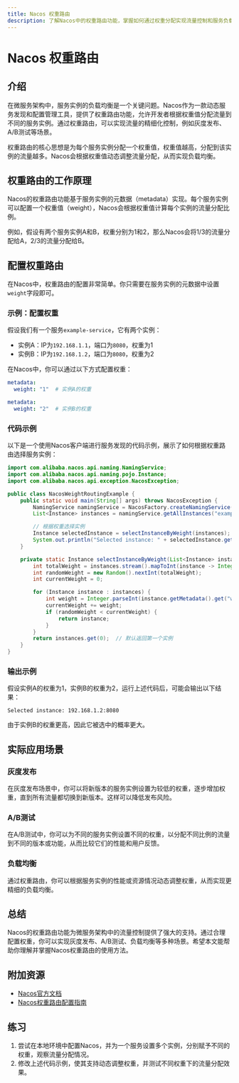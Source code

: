 ```yaml
---
title: Nacos 权重路由
description: 了解Nacos中的权重路由功能，掌握如何通过权重分配实现流量控制和服务负载均衡。
---
```


# Nacos 权重路由

## 介绍

在微服务架构中，服务实例的负载均衡是一个关键问题。Nacos作为一款动态服务发现和配置管理工具，提供了权重路由功能，允许开发者根据权重值分配流量到不同的服务实例。通过权重路由，可以实现流量的精细化控制，例如灰度发布、A/B测试等场景。

权重路由的核心思想是为每个服务实例分配一个权重值，权重值越高，分配到该实例的流量越多。Nacos会根据权重值动态调整流量分配，从而实现负载均衡。

## 权重路由的工作原理

Nacos的权重路由功能基于服务实例的元数据（metadata）实现。每个服务实例可以配置一个权重值（weight），Nacos会根据权重值计算每个实例的流量分配比例。

例如，假设有两个服务实例A和B，权重分别为1和2，那么Nacos会将1/3的流量分配给A，2/3的流量分配给B。

## 配置权重路由

在Nacos中，权重路由的配置非常简单。你只需要在服务实例的元数据中设置`weight`字段即可。

### 示例：配置权重

假设我们有一个服务`example-service`，它有两个实例：

- 实例A：IP为`192.168.1.1`，端口为`8080`，权重为1
- 实例B：IP为`192.168.1.2`，端口为`8080`，权重为2

在Nacos中，你可以通过以下方式配置权重：

```yaml
metadata:
  weight: "1"  # 实例A的权重
```

```yaml
metadata:
  weight: "2"  # 实例B的权重
```

### 代码示例

以下是一个使用Nacos客户端进行服务发现的代码示例，展示了如何根据权重路由选择服务实例：

```java
import com.alibaba.nacos.api.naming.NamingService;
import com.alibaba.nacos.api.naming.pojo.Instance;
import com.alibaba.nacos.api.exception.NacosException;

public class NacosWeightRoutingExample {
    public static void main(String[] args) throws NacosException {
        NamingService namingService = NacosFactory.createNamingService("127.0.0.1:8848");
        List<Instance> instances = namingService.getAllInstances("example-service");

        // 根据权重选择实例
        Instance selectedInstance = selectInstanceByWeight(instances);
        System.out.println("Selected instance: " + selectedInstance.getIp() + ":" + selectedInstance.getPort());
    }

    private static Instance selectInstanceByWeight(List<Instance> instances) {
        int totalWeight = instances.stream().mapToInt(instance -> Integer.parseInt(instance.getMetadata().get("weight"))).sum();
        int randomWeight = new Random().nextInt(totalWeight);
        int currentWeight = 0;

        for (Instance instance : instances) {
            int weight = Integer.parseInt(instance.getMetadata().get("weight"));
            currentWeight += weight;
            if (randomWeight < currentWeight) {
                return instance;
            }
        }
        return instances.get(0);  // 默认返回第一个实例
    }
}
```

### 输出示例

假设实例A的权重为1，实例B的权重为2，运行上述代码后，可能会输出以下结果：

```
Selected instance: 192.168.1.2:8080
```

由于实例B的权重更高，因此它被选中的概率更大。

## 实际应用场景

### 灰度发布

在灰度发布场景中，你可以将新版本的服务实例设置为较低的权重，逐步增加权重，直到所有流量都切换到新版本。这样可以降低发布风险。

### A/B测试

在A/B测试中，你可以为不同的服务实例设置不同的权重，以分配不同比例的流量到不同的版本或功能，从而比较它们的性能和用户反馈。

### 负载均衡

通过权重路由，你可以根据服务实例的性能或资源情况动态调整权重，从而实现更精细的负载均衡。

## 总结

Nacos的权重路由功能为微服务架构中的流量控制提供了强大的支持。通过合理配置权重，你可以实现灰度发布、A/B测试、负载均衡等多种场景。希望本文能帮助你理解并掌握Nacos权重路由的使用方法。

## 附加资源

- [Nacos官方文档](https://nacos.io/zh-cn/docs/what-is-nacos.html)
- [Nacos权重路由配置指南](https://nacos.io/zh-cn/docs/weight-router.html)

## 练习

1. 尝试在本地环境中配置Nacos，并为一个服务设置多个实例，分别赋予不同的权重，观察流量分配情况。
2. 修改上述代码示例，使其支持动态调整权重，并测试不同权重下的流量分配效果。
